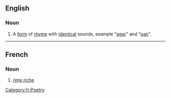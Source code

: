 ==English==

===Noun===
{{en-noun|head=[[rime]] [[riche]]|rimes riches}}

# {{poetry}} A [[form]] of [[rhyme]] with [[identical]] sounds, example "[[pear]]" and "[[pair]]".

----
==French==

===Noun===
{{fr-noun|rimes riches}}

# [[rime riche]]
[[Category:fr:Poetry]]